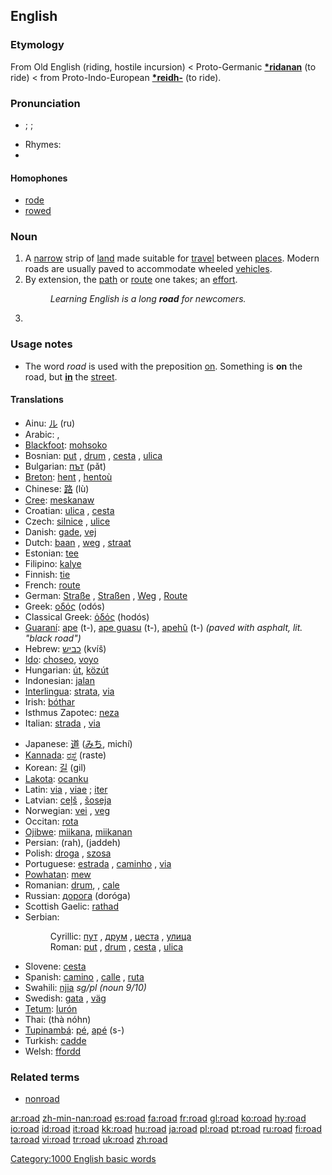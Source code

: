 ==English==

{{rank|tried|certainly|big|555|road|husband|blockquote|effect}}

===Etymology===
From Old English {{Unicode|'''[[rad#Old English|rād]]'''}} (riding, hostile incursion) < Proto-Germanic '''[[*ridanan]]''' (to ride) <  from Proto-Indo-European '''[[*reidh-]]''' (to ride).
{{wikipedia}}
===Pronunciation===
* {{RP}} {{AHD|rōd}}; {{IPA|/ɹəʊd/}}; {{SAMPA|/r@Ud/}}
* Rhymes: {{IPAchar|[[Rhymes:English:-əʊd|-əʊd]]}}
* {{audio|en-us-road.ogg|Audio (US)}}

====Homophones====
* [[rode]]
* [[rowed]]

===Noun===
{{en-noun}}

# A [[narrow]] strip of [[land]] made suitable for [[travel]] between [[places]]. Modern roads are usually paved to accommodate wheeled [[vehicle]]s.
# By extension, the [[path]] or [[route]] one takes; an [[effort]].
#: ''Learning English is a long '''road''' for newcomers.''
# {{defn|English}}

===Usage notes===
* The word ''road'' is used with the preposition [[on]]. Something is '''on''' the road, but '''[[in]]''' the [[street]].

====Translations====
{{trans-top|Road}}
*Ainu: [[ル]] (ru)
*Arabic: {{ARchar|[[طريق|طَرِيق]]}} {{IPAchar|(ʈaríːq)}} {{m}}, {{ARchar|[[طرق|طُرُق]]}} {{IPAchar|(ʈúruq)}} {{p}}
*[[Blackfoot]]: [[mohsoko]]
*Bosnian: [[put#Bosnian|put]] {{m}}, [[drum#Bosnian|drum]] {{m}}, [[cesta#Bosnian|cesta]] {{f}}, [[ulica#Bosnian|ulica]] {{f}}
*Bulgarian: [[път]] (pǎt) {{m}}
*[[Breton]]: [[hent]] {{m}}, [[hentoù]] {{p}}
*Chinese: [[路]] (lù)
*[[Cree]]: [[meskanaw]]
*Croatian: [[ulica#Croatian|ulica]] {{f}}, [[cesta#Croatian|cesta]] {{f}}
*Czech: [[silnice]] {{f}}, [[ulice]] {{f}}
*Danish: [[gade]], [[vej]] {{g|Danish}}
*Dutch: [[baan]] {{f}}, [[weg]] {{m}}, [[straat]] {{f}}
*Estonian: [[tee]]
*Filipino: [[kalye]]
*Finnish: [[tie]]
*French: [[route]] {{f}}
*German: [[Straße]] {{f}}, [[Straßen]] {{p}}, [[Weg]] {{m}}, [[Route]] {{f}}
*Greek: [[οδός]] (odós) {{f}}
*Classical Greek: [[ὁδός]] (hodós) {{f}}
*[[Guaraní]]: [[ape]] (t-), [[ape guasu]] (t-), [[apehũ]] (t-) ''(paved with asphalt, lit. "black road")''
*Hebrew: [[כביש]] (kvíš) {{m}}
*[[Ido]]: [[choseo]], [[voyo]]
*Hungarian: [[út]], [[közút]]
*Indonesian: [[jalan]]
*[[Interlingua]]: [[strata]], [[via]]
*Irish: [[bóthar]] {{g|Irish}}
*Isthmus Zapotec: [[neza]]
*Italian: [[strada]] {{f}}, [[via]] {{f}}
{{trans-mid}}
*Japanese: [[道]] ([[みち]], michí)
*[[Kannada]]: [[ರಸ್ತೆ]] (raste) {{m}}
*Korean: [[길]] (gil)
*[[Lakota]]: [[ocanku]]
*Latin: [[via]] {{f}}, [[viae]] {{p}}; [[iter]] {{n}}
*Latvian: [[ceļš]] {{m}}, [[šoseja]] {{f}}
*Norwegian: [[vei]] {{m}}, [[veg]] {{m}}
*Occitan: [[rota]] {{f}}
*[[Ojibwe]]: [[miikana]], [[miikanan]] {{p}}
*Persian: {{FAchar|[[راه]]}} (rah), {{FAchar|[[جاده]]}} (jaddeh)
*Polish: [[droga#Polish|droga]] {{f}}, [[szosa]] {{f}}
*Portuguese: [[estrada]] {{f}}, [[caminho]] {{m}}, [[via]] {{f}}
*[[Powhatan]]: [[mew]]
*Romanian: [[drum#Romanian|drum]], {{n}}, [[cale]] {{f}}
*Russian: [[дорога]] (doróga) {{f}}
*Scottish Gaelic: [[rathad]] {{m}}
*Serbian:
*:Cyrillic: [[пут#Serbian|пут]] {{m}}, [[друм#Serbian|друм]] {{m}}, [[цеста#Serbian|цеста]] {{f}}, [[улица#Serbian|улица]] {{f}}
*:Roman: [[put#Serbian|put]] {{m}}, [[drum#Serbian|drum]] {{m}}, [[cesta#Serbian|cesta]] {{f}}, [[ulica#Serbian|ulica]] {{f}}
*Slovene: [[cesta]] {{f}}
*Spanish: [[camino]] {{m}}, [[calle]] {{f}}, [[ruta]] {{f}}
*Swahili: [[njia]] ''sg/pl (noun 9/10)''
*Swedish: [[gata]] {{c}}, [[väg]] {{c}}
*[[Tetum]]: [[lurón]]
*Thai: {{THchar|[[ถนน]]}} (thà nóhn)
*[[Tupinambá]]: [[pé]], [[apé]] (s-)
*Turkish: [[cadde]]
*Welsh: [[ffordd]] {{f}}
{{trans-bottom}}

===Related terms===
* [[nonroad]]

[[Category:1000 English basic words]]

[[ar:road]]
[[zh-min-nan:road]]
[[es:road]]
[[fa:road]]
[[fr:road]]
[[gl:road]]
[[ko:road]]
[[hy:road]]
[[io:road]]
[[id:road]]
[[it:road]]
[[kk:road]]
[[hu:road]]
[[ja:road]]
[[pl:road]]
[[pt:road]]
[[ru:road]]
[[fi:road]]
[[ta:road]]
[[vi:road]]
[[tr:road]]
[[uk:road]]
[[zh:road]]
